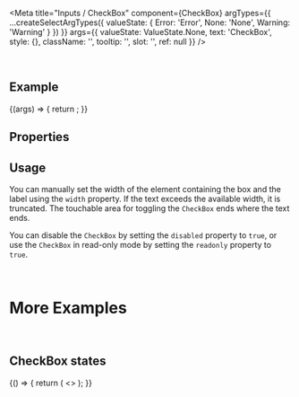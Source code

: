 
<Meta
  title="Inputs / CheckBox"
  component={CheckBox}
  argTypes={{
    ...createSelectArgTypes({
      valueState: {
        Error: 'Error',
        None: 'None',
        Warning: 'Warning'
      }
    })
  }}
  args={{
    valueState: ValueState.None,
    text: 'CheckBox',
    style: {},
    className: '',
    tooltip: '',
    slot: '',
    ref: null
  }}
/>

<DocsHeader />

<br />

## Example

<Canvas>
  <Story name="Default">
    {(args) => {
      return <CheckBox {...args} />;
    }}
  </Story>
</Canvas>

## Properties

<ArgsTable story="." />

## Usage

You can manually set the width of the element containing the box and the label using the `width` property. If the text exceeds the available width, it is truncated. The touchable area for toggling the `CheckBox` ends where the text ends.

You can disable the `CheckBox` by setting the `disabled` property to `true`, or use the `CheckBox` in read-only mode by setting the `readonly` property to `true`.

<br />

# More Examples

<br />

## CheckBox states

<Canvas>
  <Story name="CheckBox states">
    {() => {
      return (
        <>
          <CheckBox text="Error" value-state={ValueState.Error} />
          <CheckBox text="Warning" value-state={ValueState.Warning} />
          <CheckBox text="Disabled" disabled checked />
          <CheckBox text="Readonly" readonly checked />
          <CheckBox text="Error disabled" disabled value-state={ValueState.Error} checked />
          <CheckBox text="Warning disabled " disabled value-state={ValueState.Warning} checked />
          <CheckBox text="Error readonly" readonly value-state={ValueState.Error} checked />
          <CheckBox text="Warning readonly" readonly value-state={ValueState.Warning} checked />
        </>
      );
    }}
  </Story>
</Canvas>
